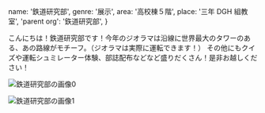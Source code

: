   name: '鉄道研究部',
  genre: '展示',
  area: '高校棟５階',
  place: '三年 DGH 組教室',
  'parent org': '鉃道研究部',
}

こんにちは！鉄道研究部です！今年のジオラマは沿線に世界最大のタワーのある、あの路線がモチーフ。（ジオラマは実際に運転できます！）
その他にもクイズや運転シュミレーター体験、部誌配布などなど盛りだくさん！是非お越しください！

![鉄道研究部の画像0](/data/orgs/鉄道研究部/img0.jpg)

![鉄道研究部の画像1](/data/orgs/鉄道研究部/img1.jpg)
